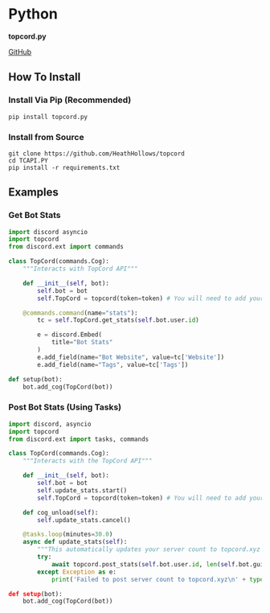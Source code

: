 # Python

**topcord.py**

[GitHub](https://github.com/HeathHollows/topcord.py)

## How To Install
### Install Via Pip (Recommended)
`pip install topcord.py`

### Install from Source
```
git clone https://github.com/HeathHollows/topcord
cd TCAPI.PY
pip install -r requirements.txt
```

## Examples
### Get Bot Stats
```py lineNumbers=true
import discord asyncio
import topcord
from discord.ext import commands

class TopCord(commands.Cog):
    """Interacts with TopCord API"""

    def __init__(self, bot):
        self.bot = bot
        self.TopCord = topcord(token=token) # You will need to add your API token from TopCord Here!

    @commands.command(name="stats"):
        tc = self.TopCord.get_stats(self.bot.user.id)

        e = discord.Embed(
            title="Bot Stats"
        )
        e.add_field(name="Bot Website", value=tc['Website'])
        e.add_field(name="Tags", value=tc['Tags'])

def setup(bot):
    bot.add_cog(TopCord(bot))
```

### Post Bot Stats (Using Tasks)
```py lineNumbers=true
import discord, asyncio
import topcord
from discord.ext import tasks, commands

class TopCord(commands.Cog):
    """Interacts with the TopCord API"""

    def __init__(self, bot):
        self.bot = bot
        self.update_stats.start()
        self.TopCord = topcord(token=token) # You will need to add your API token from TopCord Here!

    def cog_unload(self):
        self.update_stats.cancel()

    @tasks.loop(minutes=30.0)
    async def update_stats(self):
        """This automatically updates your server count to topcord.xyz every 30 minutes."""
        try:
            await topcord.post_stats(self.bot.user.id, len(self.bot.guilds))
        except Exception as e:
            print('Failed to post server count to topcord.xyz\n' + type(e).__name__ + ':' + e')

def setup(bot):
    bot.add_cog(TopCord(bot))
```
